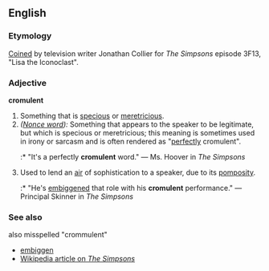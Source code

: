 ==English==
===Etymology===
[[Coin]]ed by television writer Jonathan Collier for ''The Simpsons'' episode 3F13, "Lisa the Iconoclast".

===Adjective===
'''cromulent'''

# Something that is [[specious]] or [[meretricious]].
# ''([[Nonce word]]):'' Something that appears to the speaker to be legitimate, but which is specious or meretricious; this meaning is sometimes used in irony or sarcasm and is often rendered as "[[perfect]]ly cromulent".
#:* "It's a perfectly '''cromulent''' word." — Ms. Hoover in ''The Simpsons''
# Used to lend an [[air]] of sophistication to a speaker, due to its [[pompous|pomposity]].
#:* "He's [[embiggen]]ed that role with his '''cromulent''' performance." — Principal Skinner in ''The Simpsons''

===See also===
also misspelled "crommulent"
*[[embiggen]]
*[[w:The Simpsons|Wikipedia article on ''The Simpsons'']]